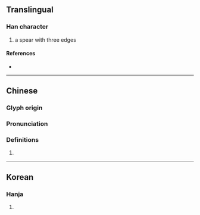 {{character info}}
==Translingual==

===Han character===
{{Han char|rn=30|rad=口|as=02|sn=5|four=|canj=KNR|ids=⿱九口}}

# a spear with three edges

====References====
* {{Han ref|kx=0173.070|dkj=03252|dj=0385.030|hdz=10572.010|uh=53F4|ud=21492}}

----

==Chinese==
{{zh-forms}}

===Glyph origin===
{{Han etym}}

===Pronunciation===
{{zh-pron
|m=qiú
|c=kau4
|mc=y
|oc=y
|cat=
}}

===Definitions===
{{zh-hanzi}}

# {{rfdef|zh}}

----

==Korean==

===Hanja===
{{ko-hanja|hangeul=구}}

# {{rfdef|ko|sort=口02}}